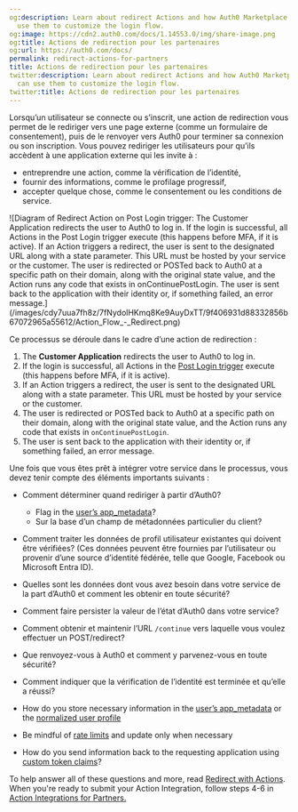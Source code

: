 ```yaml
---
og:description: Learn about redirect Actions and how Auth0 Marketplace partners can
  use them to customize the login flow.
og:image: https://cdn2.auth0.com/docs/1.14553.0/img/share-image.png
og:title: Actions de redirection pour les partenaires
og:url: https://auth0.com/docs/
permalink: redirect-actions-for-partners
title: Actions de redirection pour les partenaires
twitter:description: Learn about redirect Actions and how Auth0 Marketplace partners
  can use them to customize the login flow.
twitter:title: Actions de redirection pour les partenaires
---
```


Lorsqu’un utilisateur se connecte ou s’inscrit, une action de redirection vous permet de le rediriger vers une page externe (comme un formulaire de consentement), puis de le renvoyer vers Auth0 pour terminer sa connexion ou son inscription. Vous pouvez rediriger les utilisateurs pour qu’ils accèdent à une application externe qui les invite à :

* entreprendre une action, comme la vérification de l’identité,
* fournir des informations, comme le profilage progressif,
* accepter quelque chose, comme le consentement ou les conditions de service.

<Frame>![Diagram of Redirect Action on Post Login trigger: The Customer Application redirects the user to Auth0 to log in.  If the login is successful, all Actions in the Post Login trigger execute (this happens before MFA, if it is active). If an Action triggers a redirect, the user is sent to the designated URL along with a state parameter. This URL must be hosted by your service or the customer. The user is redirected or POSTed back to Auth0 at a specific path on their domain, along with the original state value, and the Action runs any code that exists in onContinuePostLogin. The user is sent back to the application with their identity or, if something failed, an error message.](/images/cdy7uua7fh8z/7fNydolHKmq8Ke9AuyDxTT/9f406931d88332856b67072965a55612/Action_Flow_-_Redirect.png)</Frame>

Ce processus se déroule dans le cadre d’une action de redirection :

1. The **Customer Application** redirects the user to Auth0 to log in.
2. If the login is successful, all Actions in the [Post Login trigger](/docs/customize/actions/explore-triggers/signup-and-login-triggers/login-trigger) execute (this happens before MFA, if it is active).
3. If an Action triggers a redirect, the user is sent to the designated URL along with a state parameter. This URL must be hosted by your service or the customer.
4. The user is redirected or POSTed back to Auth0 at a specific path on their domain, along with the original state value, and the Action runs any code that exists in `onContinuePostLogin`.
5. The user is sent back to the application with their identity or, if something failed, an error message.

Une fois que vous êtes prêt à intégrer votre service dans le processus, vous devez tenir compte des éléments importants suivants :

* Comment déterminer quand rediriger à partir d’Auth0?

  + Flag in the [user’s app_metadata](/docs/manage-users/user-accounts/metadata/manage-metadata-rules)?
  + Sur la base d’un champ de métadonnées particulier du client?
* Comment traiter les données de profil utilisateur existantes qui doivent être vérifiées? (Ces données peuvent être fournies par l’utilisateur ou provenir d’une source d’identité fédérée, telle que Google, Facebook ou Microsoft Entra ID).
* Quelles sont les données dont vous avez besoin dans votre service de la part d’Auth0 et comment les obtenir en toute sécurité?
* Comment faire persister la valeur de l’état d’Auth0 dans votre service?
* Comment obtenir et maintenir l’URL `/continue` vers laquelle vous voulez effectuer un POST/redirect?
* Que renvoyez-vous à Auth0 et comment y parvenez-vous en toute sécurité?
* Comment indiquer que la vérification de l’identité est terminée et qu’elle a réussi?
* How do you store necessary information in the [user’s app_metadata](/docs/manage-users/user-accounts/metadata/manage-metadata-rules) or the [normalized user profile](/docs/manage-users/user-accounts/user-profiles/user-profile-structure)
* Be mindful of [rate limits](/docs/troubleshoot/customer-support/operational-policies/rate-limit-policy/management-api-endpoint-rate-limits) and update only when necessary
* How do you send information back to the requesting application using [custom token claims](/docs/get-started/apis/scopes/sample-use-cases-scopes-and-claims)?

To help answer all of these questions and more, read [Redirect with Actions](/docs/customize/actions/explore-triggers/signup-and-login-triggers/login-trigger/redirect-with-actions). When you're ready to submit your Action Integration, follow steps 4-6 in [Action Integrations for Partners.](/docs/customize/integrations/marketplace-partners/actions-integrations-for-partners)